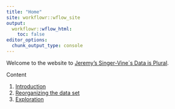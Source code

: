 ```yaml
---
title: "Home"
site: workflowr::wflow_site
output:
  workflowr::wflow_html:
    toc: false
editor_options:
  chunk_output_type: console
---
```


Welcome to the website to [Jeremy's Singer-Vine´s Data is Plural](https://docs.google.com/spreadsheets/d/1wZhPLMCHKJvwOkP4juclhjFgqIY8fQFMemwKL2c64vk/edit#gid=0).

Content

 1. [Introduction](01_introduction.html)
 2. [Reorganizing the data set](02_reorganize_data.html)
 3. [Exploration](03_exploration_links_data.html)
